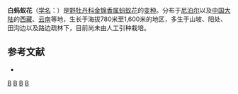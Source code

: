{{Infraspeciesbox
| genus = Osbeckia
| species = nepalensis
| varietas = albiflora
| authority = Lindl.
}}

'''白蚂蚁花'''（[[学名|学名]]：{{lang|la|''Osbeckia nepalensis'' var. ''albiflora''}}）是[[野牡丹科|野牡丹科]][[金锦香属|金锦香属]][[蚂蚁花|蚂蚁花]]的[[变种|变种]]。分布于[[尼泊尔|尼泊尔]]以及[[中国大陆|中国大陆]]的[[西藏|西藏]]、[[云南|云南]]等地，生长于海拔780米至1,600米的地区，多生于山坡、阳处、田沟边以及路边疏林下，目前尚未由人工引种栽培。

== 参考文献 ==
<div class="references-small">
* {{cite web| url =http://www.bioinfo.cn/db05/KmzwSpecies.php?action=view&id=29560| title =白蚂蚁花（变种）| work =《中国高等植物数据库全库》| publisher =中国科学院微生物研究所| author =昆明植物研究所| accessdate =2009-02-26| deadurl =yes| archiveurl =https://web.archive.org/web/20160305033521/http://www.bioinfo.cn/db05/KmzwSpecies.php?action=view&id=29560| archivedate =2016-03-05}}
</div>
{{Taxonbar|from=Q18381811}}

[[Category:金锦香属|B]]
[[Category:西藏植物|B]]
[[Category:云南植物|B]]
[[Category:尼泊尔植物|B]]